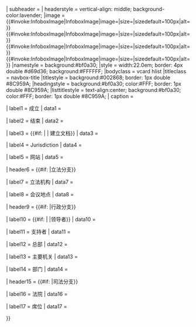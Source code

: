 
{{infobox
| title = {{{government_name|{{PAGENAME}}}}}
| subheader    = {{{nativename|}}}
| headerstyle = vertical-align: middle; background-color:lavender;
|image = {{#invoke:InfoboxImage|InfoboxImage|image={{{image|}}}|size={{{image_size|}}}|sizedefault=100px|alt={{{alt|}}}}} {{#invoke:InfoboxImage|InfoboxImage|image={{{image2|}}}|size={{{image_size2|}}}|sizedefault=100px|alt={{{alt2|}}}}} {{#invoke:InfoboxImage|InfoboxImage|image={{{image3|}}}|size={{{image_size3|}}}|sizedefault=100px|alt={{{alt3|}}}}} {{#invoke:InfoboxImage|InfoboxImage|image={{{image4|}}}|size={{{image_size4|}}}|sizedefault=100px|alt={{{alt4|}}}}}
|namestyle       = background:#bf0a30;
|style           = width:22.0em; border: 4px double #d69d36; background:#FFFFFF; 
|bodyclass       = vcard hlist
|titleclass      = navbox-title
|titlestyle      = background:#002868; border: 1px double #8C959A;
|headingstyle    = background:#bf0a30; color:#FFF; border: 1px double #8C959A;
|listtitlestyle  = text-align:center; background:#bf0a30; color:#FFF; border: 1px double #8C959A;
| caption    = {{{caption|}}}

| label1 = 成立
|  data1 = {{{date|}}}

| label2 = 结束
|  data2 = {{{date_end|}}}

| label3 = {{#if:{{{document_type|}}} |{{{document_type}}} | 建立文档}}
|  data3 = {{{document|}}}

| label4 = Jurisdiction
|  data4 = {{{jurisdiction|}}}

| label5 = 网站
|  data5 = {{{url|}}}

| header6 = {{#if:{{{legislature|}}}{{{meeting_place|}}} |立法分支}}

| label7 = 立法机构
|  data7 = {{{legislature|}}}

| label8 = 会议地点
|  data8 = {{{meeting_place|}}}

| header9 = {{#if:{{{leader_type|}}}{{{leader_title|}}}{{{main_organ|}}}{{{departments|}}}{{{headquarters|}}} |行政分支}}

| label10 = {{#if:{{{leader_type|}}} |{{{leader_type}}} |领导者}}
|  data10 = {{{leader_title|}}}

| label11 = 支持者
|  data11 = {{{appointed|}}}

| label12 = 总部
|  data12 = {{{headquarters|}}}

| label13 = 主要机关
|  data13 = {{{main_organ|}}}

| label14 = 部门
|  data14 = {{{departments|}}}

| header15 = {{#if:{{{court|}}}{{{seat|}}} |司法分支}}

| label16 = 法院
|  data16 = {{{court|}}}

| label17 = 席位
|  data17 = {{{seat|}}}

}}<noinclude>
{{documentation}}
</noinclude>